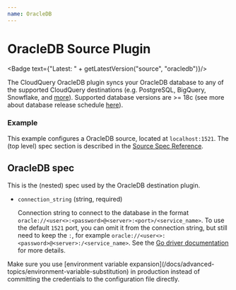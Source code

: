 ```yaml
---
name: OracleDB
---
```

# OracleDB Source Plugin


<Badge text={"Latest: " + getLatestVersion("source", "oracledb")}/>

The CloudQuery OracleDB plugin syncs your OracleDB database to any of the supported CloudQuery destinations (e.g. PostgreSQL, BigQuery, Snowflake, and [more](/docs/plugins/destinations/overview)).
Supported database versions are >= 18c (see more about database release schedule [here](https://support.oracle.com/knowledge/Oracle%20Database%20Products/742060_1.html)).

### Example

This example configures a OracleDB source, located at `localhost:1521`. The (top level) spec section is described in the [Source Spec Reference](/docs/reference/source-spec).

<Configuration/>

## OracleDB spec

This is the (nested) spec used by the OracleDB destination plugin.

- `connection_string` (string, required)

  Connection string to connect to the database in the format `oracle://<user<>:<password>@<server>:<port>/<service_name>`. To use the default `1521` port, you can omit it from the connection string, but still need to keep the `:`, for example `oracle://<user<>:<password>@<server>:/<service_name>`.
  See the [Go driver documentation](https://github.com/sijms/go-ora) for more details.

<Callout type="info">
Make sure you use [environment variable expansion](/docs/advanced-topics/environment-variable-substitution) in production instead of committing the credentials to the configuration file directly.
</Callout>